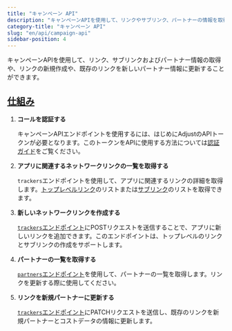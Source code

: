```yaml
---
title: "キャンペーン API"
description: "キャンペーンAPIを使用して、リンクやサブリンク、パートナーの情報を取得します。"
category-title: "キャンペーン API"
slug: "en/api/campaign-api"
sidebar-position: 4
---
```

キャンペーンAPIを使用して、リンク、サブリンクおよびパートナー情報の取得や、リンクの新規作成や、既存のリンクを新しいパートナー情報に更新することができます。

[仕組み](how-it-works)
-------------------

1. **コールを認証する** 

   キャンペーンAPIエンドポイントを使用するには、はじめにAdjustのAPIトークンが必要となります。このトークンをAPIに使用する方法については[認証ガイド](/en/api/campaign-api/authentication)をご覧ください。
2. **アプリに関連するネットワークリンクの一覧を取得する** 

   `trackers`エンドポイントを使用して、アプリに関連するリンクの詳細を取得します。[トップレベルリンク](/en/api/campaign-api/get-links)のリストまたは[サブリンク](/en/api/campaign-api/get-sublinks)のリストを取得できます。
3. **新しいネットワークリンクを作成する** 

   [`trackers`エンドポイント](/en/api/campaign-api/create-link)にPOSTリクエストを送信することで、アプリに新しいリンクを追加できます。このエンドポイントは、トップレベルのリンクとサブリンクの作成をサポートします。
4. **パートナーの一覧を取得する** 

   [`partners`エンドポイント](/en/api/campaign-api/get-partners)を使用して、パートナーの一覧を取得します。リンクを更新する際に使用してください。
5. **リンクを新規パートナーに更新する** 

   [`trackers`エンドポイント](/en/api/campaign-api/update-link)にPATCHリクエストを送信し、既存のリンクを新規パートナーとコストデータの情報に更新します。

